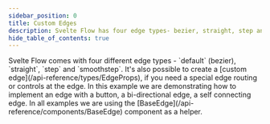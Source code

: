```yaml
---
sidebar_position: 0
title: Custom Edges
description: Svelte Flow has four edge types- bezier, straight, step and smoothstep. It’s also possible to create a custom edge, if you need a special edge routing or controls at the edge.
hide_table_of_contents: true
---
```



<ExampleLayout>
Svelte Flow comes with four different edge types - `default` (bezier), `straight`, `step` and `smoothstep`. It's also possible to create a [custom edge](/api-reference/types/EdgeProps), if you need a special edge routing or controls at the edge. In this example we are demonstrating how to implement an edge with a button, a bi-directional edge, a self connecting edge. In all examples we are using the [BaseEdge](/api-reference/components/BaseEdge) component as a helper.

<ExampleViewer
  codePath="examples/edges/custom-edges"
/>
</ExampleLayout>
